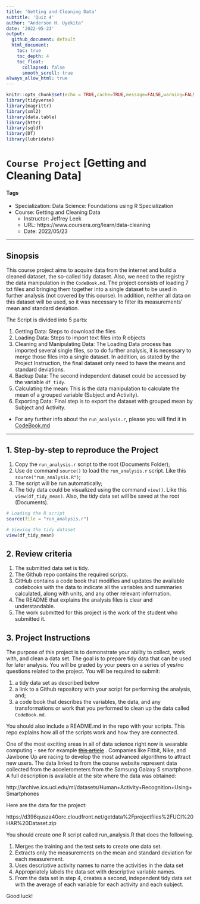 ```yaml
---
title: 'Getting and Cleaning Data'
subtitle: 'Quiz 4'
author: "Anderson H. Uyekita"
date: '2022-05-23'
output:
  github_document: default
  html_document:
    toc: true
    toc_depth: 4
    toc_float:
      collapsed: false
      smooth_scroll: true
always_allow_html: true
---
```


```r
knitr::opts_chunk$set(echo = TRUE,cache=TRUE,message=FALSE,warning=FALSE)
library(tidyverse)
library(magrittr)
library(xml2)
library(data.table)
library(httr)
library(sqldf)
library(DT)
library(lubridate)
```

# `Course Project` [Getting and Cleaning Data]

#### Tags

* Specialization: Data Science: Foundations using R Specialization
* Course: Getting and Cleaning Data
    * Instructor: Jeffrey Leek
    * URL: https://www.coursera.org/learn/data-cleaning
    * Date: 2022/05/23

***

## Sinopsis

This course project aims to acquire data from the internet and build a cleaned dataset, the so-called tidy dataset. Also, we need to the registry the data manipulation in the `CodeBook.md`. The project consists of loading 7 txt files and bringing them together into a single dataset to be used in further analysis (not covered by this course). In addition, neither all data on this dataset will be used, so it was necessary to filter its measurements' mean and standard deviation.

The Script is divided into 5 parts:

1. Getting Data: Steps to download the files
2. Loading Data: Steps to import text files into R objects
3. Cleaning and Manipulating Data: The Loading Data process has imported several single files, so to do further analysis, it is necessary to merge those files into a single dataset. In addition, as stated by the Project Instruction, the final dataset only need to have the means and standard deviations.
4. Backup Data: The second independent dataset could be accessed by the variable `df_tidy`.
5. Calculating the mean: This is the data manipulation to calculate the mean of a grouped variable (Subject and Activity).
6. Exporting Data: Final step is to export the dataset with grouped mean by Subject and Activity.

* For any further info about the `run_analysis.r`, please you will find it in [CodeBook.md](./CodeBook.md)

***

## 1. Step-by-step to reproduce the Project

1. Copy the `run_analysis.r` script to the root (Documents Folder);
2. Use de command `source()` to load the `run_analysis.r` script. Like this `source("run_analysis.R")`;
3. The script will be run automatically;
4. The tidy data could be visualized using the command `view()`. Like this `view(df_tidy_mean)`. Also, the tidy data set will be saved at the root (Documents).

```r
# Loading the R script
source(file = "run_analysis.r")

# Viewing the tidy dataset
view(df_tidy_mean)
```

## 2. Review criteria

1. The submitted data set is tidy. 
2. The Github repo contains the required scripts.
3. GitHub contains a code book that modifies and updates the available codebooks with the data to indicate all the variables and summaries calculated, along with units, and any other relevant information.
4. The README that explains the analysis files is clear and understandable.
5. The work submitted for this project is the work of the student who submitted it.

## 3. Project Instructions

The purpose of this project is to demonstrate your ability to collect, work with, and clean a data set. The goal is to prepare tidy data that can be used for later analysis. You will be graded by your peers on a series of yes/no questions related to the project. You will be required to submit:

1. a tidy data set as described below
2. a link to a Github repository with your script for performing the analysis, and;
3. a code book that describes the variables, the data, and any transformations or work that you performed to clean up the data called `CodeBook.md`.

You should also include a README.md in the repo with your scripts. This repo explains how all of the scripts work and how they are connected.  

One of the most exciting areas in all of data science right now is wearable computing - see for example ~~[this article](http://www.insideactivitytracking.com/data-science-activity-tracking-and-the-battle-for-the-worlds-top-sports-brand/)~~ . Companies like Fitbit, Nike, and Jawbone Up are racing to develop the most advanced algorithms to attract new users. The data linked to from the course website represent data collected from the accelerometers from the Samsung Galaxy S smartphone. A full description is available at the site where the data was obtained: 

http://archive.ics.uci.edu/ml/datasets/Human+Activity+Recognition+Using+Smartphones 

Here are the data for the project: 

https://d396qusza40orc.cloudfront.net/getdata%2Fprojectfiles%2FUCI%20HAR%20Dataset.zip 

You should create one R script called run_analysis.R that does the following.

1. Merges the training and the test sets to create one data set.
2. Extracts only the measurements on the mean and standard deviation for each measurement. 
3. Uses descriptive activity names to name the activities in the data set
4. Appropriately labels the data set with descriptive variable names. 
5. From the data set in step 4, creates a second, independent tidy data set with the average of each variable for each activity and each subject.

Good luck!
